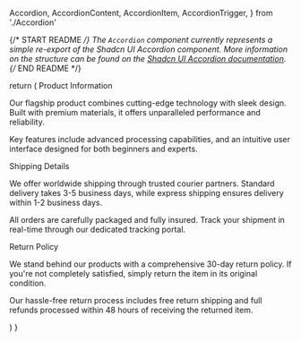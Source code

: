   Accordion,
  AccordionContent,
  AccordionItem,
  AccordionTrigger,
} from './Accordion'

{/* START README */}
The `Accordion` component currently represents a simple re-export of the Shadcn UI Accordion component. More information on the structure can be found on the [Shadcn UI Accordion documentation](https://ui.shadcn.com/docs/components/accordion).
{/* END README */}

  return (
    <Accordion
      type="single"
      collapsible
      className="w-full"
      defaultValue="item-1"
    >
      <AccordionItem value="item-1">
        <AccordionTrigger>Product Information</AccordionTrigger>
        <AccordionContent className="flex flex-col gap-4 text-balance">
          <p>
            Our flagship product combines cutting-edge technology with sleek
            design. Built with premium materials, it offers unparalleled
            performance and reliability.
          </p>
          <p>
            Key features include advanced processing capabilities, and an
            intuitive user interface designed for both beginners and experts.
          </p>
        </AccordionContent>
      </AccordionItem>
      <AccordionItem value="item-2">
        <AccordionTrigger>Shipping Details</AccordionTrigger>
        <AccordionContent className="flex flex-col gap-4 text-balance">
          <p>
            We offer worldwide shipping through trusted courier partners.
            Standard delivery takes 3-5 business days, while express shipping
            ensures delivery within 1-2 business days.
          </p>
          <p>
            All orders are carefully packaged and fully insured. Track your
            shipment in real-time through our dedicated tracking portal.
          </p>
        </AccordionContent>
      </AccordionItem>
      <AccordionItem value="item-3">
        <AccordionTrigger>Return Policy</AccordionTrigger>
        <AccordionContent className="flex flex-col gap-4 text-balance">
          <p>
            We stand behind our products with a comprehensive 30-day return
            policy. If you&apos;re not completely satisfied, simply return the
            item in its original condition.
          </p>
          <p>
            Our hassle-free return process includes free return shipping and
            full refunds processed within 48 hours of receiving the returned
            item.
          </p>
        </AccordionContent>
      </AccordionItem>
    </Accordion>
  )
}
